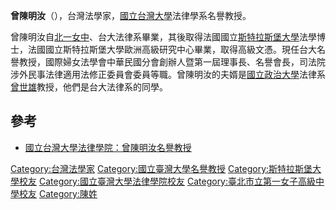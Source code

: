 '''曾陳明汝'''（{{bd|1937年|catIdx=Zeng曾}}），台灣法學家，[[國立台灣大學|國立台灣大學]]法律學系名譽教授。

曾陳明汝自[[北一女中|北一女中]]、台大法律系畢業，其後取得法國國立[[斯特拉斯堡大學|斯特拉斯堡大學]]法學博士，法國國立斯特拉斯堡大學歐洲高級研究中心畢業，取得高級文憑。現任台大名譽教授，國際婦女法學會中華民國分會創辦人暨第一屆理事長、名譽會長，司法院涉外民事法律適用法修正委員會委員等職。曾陳明汝的夫婿是[[國立政治大學|國立政治大學]]法律系[[曾世雄|曾世雄]]教授，他們是台大法律系的同學。

==參考==
*[https://web.archive.org/web/20080308070553/http://www.law.ntu.edu.tw/chinese/03/emeritus_professor/001.html 國立台灣大學法律學院：曾陳明汝名譽教授]

{{Taiwan-academic-bio-stub}}
{{DEFAULTSORT:Zeng曾}}
[[Category:台灣法學家|Category:台灣法學家]]
[[Category:國立臺灣大學名譽教授|Category:國立臺灣大學名譽教授]]
[[Category:斯特拉斯堡大學校友|Category:斯特拉斯堡大學校友]]
[[Category:國立臺灣大學法律學院校友|Category:國立臺灣大學法律學院校友]]
[[Category:臺北市立第一女子高級中學校友|Category:臺北市立第一女子高級中學校友]]
[[Category:陳姓|Category:陳姓]]